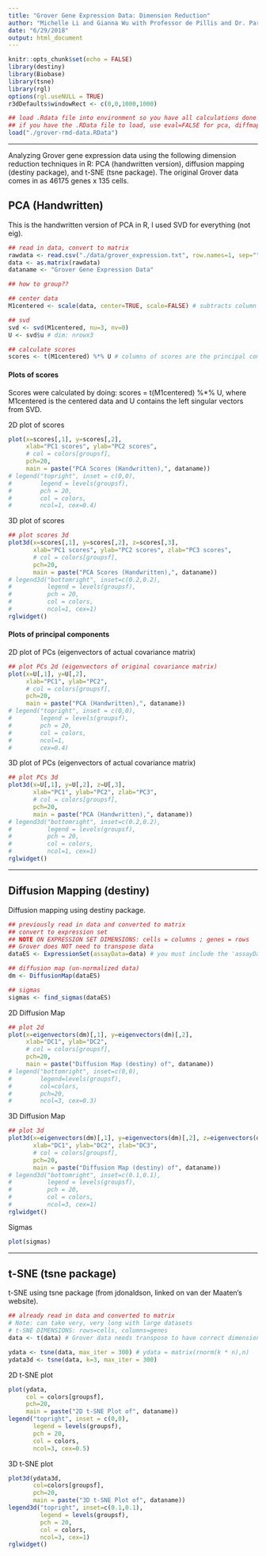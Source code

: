 ```yaml
---
title: "Grover Gene Expression Data: Dimension Reduction"
author: "Michelle Li and Gianna Wu with Professor de Pillis and Dr. Park"
date: "6/29/2018"
output: html_document
---
```


```r
knitr::opts_chunk$set(echo = FALSE)
library(destiny)
library(Biobase)
library(tsne)
library(rgl)
options(rgl.useNULL = TRUE)
r3dDefaults$windowRect <- c(0,0,1000,1000)
```

```r
## load .Rdata file into environment so you have all calculations done
## if you have the .RData file to load, use eval=FALSE for pca, diffmap, tsne
load("./grover-rmd-data.RData")
```

----

Analyzing Grover gene expression data using the following dimension reduction techniques in R: PCA (handwritten version), diffusion mapping (destiny package), and t-SNE (tsne package). The original Grover data comes in as 46175 genes x 135 cells.  


## PCA (Handwritten)

This is the handwritten version of PCA in R, I used SVD for everything (not eig).

```r
## read in data, convert to matrix
rawdata <- read.csv("./data/grover_expression.txt", row.names=1, sep="")
data <- as.matrix(rawdata)
dataname <- "Grover Gene Expression Data"

## how to group??

## center data
M1centered <- scale(data, center=TRUE, scale=FALSE) # subtracts column means from each column

## svd
svd <- svd(M1centered, nu=3, nv=0)
U <- svd$u # dim: nrowx3

## calculate scores
scores <- t(M1centered) %*% U # columns of scores are the principal components, dim: ncolx3
```

#### Plots of scores
Scores were calculated by doing: scores = t(M1centered) %*% U, where M1centered is the centered data and U contains the left singular vectors from SVD.  

2D plot of scores  
```r
plot(x=scores[,1], y=scores[,2], 
     xlab="PC1 scores", ylab="PC2 scores", 
     # col = colors[groupsf], 
     pch=20, 
     main = paste("PCA Scores (Handwritten),", dataname))
# legend("topright", inset = c(0,0), 
#        legend = levels(groupsf), 
#        pch = 20, 
#        col = colors,
#        ncol=1, cex=0.4)
```

3D plot of scores  
```r
## plot scores 3d
plot3d(x=scores[,1], y=scores[,2], z=scores[,3], 
       xlab="PC1 scores", ylab="PC2 scores", zlab="PC3 scores", 
       # col = colors[groupsf], 
       pch=20, 
       main = paste("PCA Scores (Handwritten),", dataname))
# legend3d("bottomright", inset=c(0.2,0.2),
#          legend = levels(groupsf),
#          pch = 20, 
#          col = colors, 
#          ncol=1, cex=1)
rglwidget()
```

#### Plots of principal components
2D plot of PCs (eigenvectors of actual covariance matrix)  
```r
## plot PCs 2d (eigenvectors of original covariance matrix)
plot(x=U[,1], y=U[,2], 
     xlab="PC1", ylab="PC2", 
     # col = colors[groupsf], 
     pch=20, 
     main = paste("PCA (Handwritten),", dataname))
# legend("topright", inset = c(0,0), 
#        legend = levels(groupsf), 
#        pch = 20, 
#        col = colors, 
#        ncol=1, 
#        cex=0.4)
```

3D plot of PCs (eigenvectors of actual covariance matrix)  
```r
## plot PCs 3d
plot3d(x=U[,1], y=U[,2], z=U[,3], 
       xlab="PC1", ylab="PC2", zlab="PC3", 
       # col = colors[groupsf], 
       pch=20, 
       main = paste("PCA (Handwritten),", dataname))
# legend3d("bottomright", inset=c(0.2,0.2), 
#          legend = levels(groupsf), 
#          pch = 20, 
#          col = colors, 
#          ncol=1, cex=1)
rglwidget()
```

----

## Diffusion Mapping (destiny)

Diffusion mapping using destiny package.  
```r
## previously read in data and converted to matrix 
## convert to expression set
## NOTE ON EXPRESSION SET DIMENSIONS: cells = columns ; genes = rows
## Grover does NOT need to transpose data
dataES <- ExpressionSet(assayData=data) # you must include the 'assayData=' for this to come out correctly

## diffusion map (un-normalized data)
dm <- DiffusionMap(dataES)

## sigmas
sigmas <- find_sigmas(dataES) 
```

2D Diffusion Map  
```r
## plot 2d
plot(x=eigenvectors(dm)[,1], y=eigenvectors(dm)[,2],
     xlab="DC1", ylab="DC2",
     # col = colors[groupsf],
     pch=20, 
     main = paste("Diffusion Map (destiny) of", dataname))
# legend("bottomright", inset=c(0,0), 
#        legend=levels(groupsf), 
#        col=colors, 
#        pch=20, 
#        ncol=3, cex=0.3) 
```

3D Diffusion Map  
```r
## plot 3d
plot3d(x=eigenvectors(dm)[,1], y=eigenvectors(dm)[,2], z=eigenvectors(dm)[,3],
       xlab="DC1", ylab="DC2", zlab="DC3",
       # col = colors[groupsf],
       pch=20, 
       main = paste("Diffusion Map (destiny) of", dataname))
# legend3d("bottomright", inset=c(0.1,0.1),
#          legend = levels(groupsf),
#          pch = 20, 
#          col = colors, 
#          ncol=3, cex=1)
rglwidget()
```

Sigmas  
```r
plot(sigmas)
```

----

## t-SNE (tsne package)

t-SNE using tsne package (from jdonaldson, linked on van der Maaten's website).

```r
## already read in data and converted to matrix
# Note: can take very, very long with large datasets
# t-SNE DIMENSIONS: rows=cells, columns=genes
data <- t(data) # Grover data needs transpose to have correct dimensions

ydata <- tsne(data, max_iter = 300) # ydata = matrix(rnorm(k * n),n) 
ydata3d <- tsne(data, k=3, max_iter = 300)
```

2D t-SNE plot  
```r
plot(ydata, 
     col = colors[groupsf], 
     pch=20,
     main = paste("2D t-SNE Plot of", dataname)) 
legend("topright", inset = c(0,0), 
       legend = levels(groupsf), 
       pch = 20, 
       col = colors, 
       ncol=3, cex=0.5) 
```

3D t-SNE plot  
```r
plot3d(ydata3d, 
       col=colors[groupsf], 
       pch=20,
       main = paste("3D t-SNE Plot of", dataname))
legend3d("topright", inset=c(0.1,0.1),
         legend = levels(groupsf),  
         pch = 20, 
         col = colors, 
         ncol=3, cex=1)
rglwidget()
```

